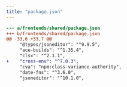 ```yaml
---
title: "package.json"
---
```


```diff
--- a/frontends/shared/package.json
+++ b/frontends/shared/package.json
@@ -33,6 +33,7 @@
     "@types/jsoneditor": "^9.9.5",
     "ace-builds": "^1.35.4",
     "clsx": "^2.1.1",
+    "cross-env": "^7.0.3",
     "cva": "npm:class-variance-authority",
     "date-fns": "^3.6.0",
     "jsoneditor": "^10.1.0",

```